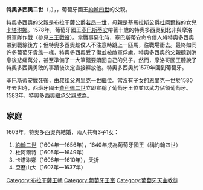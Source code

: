 {{Unreferenced|time=2020-09-19T06:29:09+00:00}}
{{Infobox noble
| name        = 特奧多西奧二世
| image       = Teodosio II de Braganca.JPG
| succession  = 布拉干薩公爵
| reign       = 1583年2月22日 — 1630年11月29日
| predecessor = [[若昂一世_(布拉干薩)|若昂一世]]
| successor   = [[若昂四世|若昂二世]]
| birth_date  = 1568年4月28日
| birth_place = {{flag|Kingdom of Portugal}}[[維索薩鎮|維索薩]]
| death_date  = {{Death date and age|1630|11|29|1568|4|28|df=y}}
| death_place = {{flag|Kingdom of Portugal}}維索薩
| noble family= [[布拉干薩王朝|布拉干薩]]
| father      = [[若昂一世_(布拉干薩)|若昂一世]]
| mother      = [[布拉干薩公爵夫人卡塔琳娜|基馬拉斯的卡塔琳娜]]
| religion    = [[羅馬天主教|羅馬天主教]]
}}
'''特奧多西奧二世'''（{{lang-pt|Teodósio II}}，{{bd|1568年|4月28日|1630年|11月29日}}），{{le|布拉干薩公爵|Duke of Braganza}}，葡萄牙國王[[若昂四世|約翰四世]]的父親。

特奧多西奧的父親是布拉干薩公爵[[若昂一世_(布拉干薩)|若昂一世]]，母親是基馬拉斯公爵[[基馬拉斯公爵杜阿爾特|杜阿爾特]]的女兒[[布拉干薩公爵夫人卡塔琳娜|卡塔琳娜]]。1578年，葡萄牙國王[[塞巴斯蒂昂_(葡萄牙)|塞巴斯蒂安]]帶著十歲的特奧多西奧到北非與摩洛哥軍隊作戰（參見[[三王戰役|三王戰役]]）。當戰事惡化時，塞巴斯蒂安命令僕人將特奧多西奧帶到戰線後方；但特奧多西奧趁僕人不注意時跳上一匹馬，往戰場衝去。最終如同許多葡萄牙貴族一樣，特奧多西奧受了傷並被敵軍俘虜。特奧多西奧的父親聽到消息後悲痛萬分，甚至準備了一大筆錢要贖回自己的兒子。然而，摩洛哥國王聽說了特奧多西奧勇敢的事蹟後決定直接釋放他。特奧多西奧於1579年回到葡萄牙。

塞巴斯蒂安戰死後，由叔祖父[[恩里克一世_(葡萄牙)|恩里克一世]]繼位。當沒有子女的恩里克一世於1580年去世時，西班牙國王[[菲利普二世_(西班牙)|費利佩二世]]立即宣稱了葡萄牙王位並以武力佔領葡萄牙。1583年，特奧多西奧繼承父親成為{{le|布拉干薩公爵|Duke of Braganza}}。

== 家庭 ==
1603年，特奧多西奧與{{le|安娜·德·維拉斯科-吉隆|Ana de Velasco y Girón}}結婚，兩人共有3子1女：
# [[若昂四世|約翰二世]]（1604年—1656年），1640年成為葡萄牙國王（稱約翰四世）
# 杜阿爾特（1605年—1649年）
# 卡塔琳娜（1606年—1610年），夭折
# 亞歷山大（1607年—1637年）

[[Category:布拉干薩王朝|Category:布拉干薩王朝]]
[[Category:葡萄牙王室|Category:葡萄牙王室]]
[[Category:葡萄牙天主教徒|Category:葡萄牙天主教徒]]